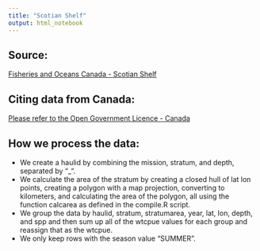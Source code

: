 ```yaml
---
title: "Scotian Shelf"
output: html_notebook
---
```


## Source:
[Fisheries and Oceans Canada - Scotian Shelf](https://www.dfo-mpo.gc.ca/oceans/index-eng.html)  

## Citing data from Canada:  
[Please refer to the Open Government Licence - Canada](http://open.canada.ca/en/open-government-licence-canada)

## How we process the data:  
- We create a haulid by combining the mission, stratum, and depth, separated by "_".  
- We calculate the area of the stratum by creating a closed hull of lat lon points, creating a polygon with a map projection, converting to kilometers, and calculating the area of the polygon, all using the function calcarea as defined in the compile.R script.  
- We group the data by haulid, stratum, stratumarea, year, lat, lon, depth,  and spp and then sum up all of the wtcpue values for each group and reassign that as the wtcpue.
- We only keep rows with the season value "SUMMER".


